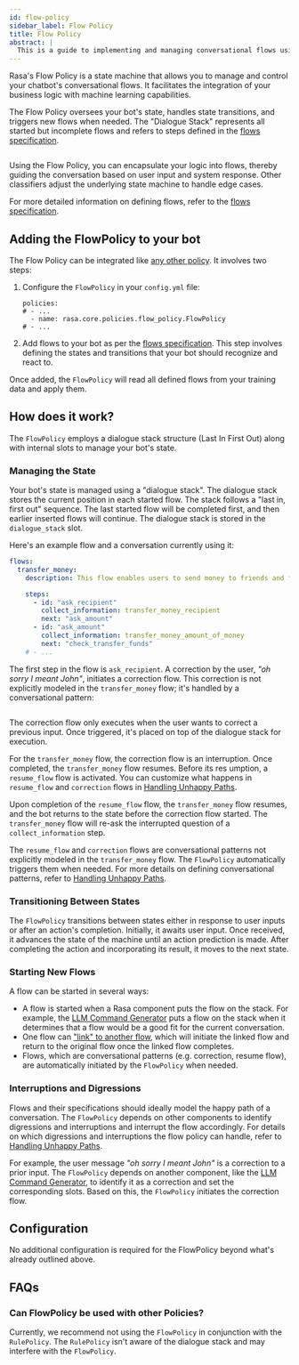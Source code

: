 ```yaml
---
id: flow-policy
sidebar_label: Flow Policy
title: Flow Policy
abstract: |
  This is a guide to implementing and managing conversational flows using the FlowPolicy.
---
```



<RasaDiscoveryBanner />

Rasa's Flow Policy is a state machine that allows you to manage and control your
chatbot's conversational flows. It facilitates the integration of your business
logic with machine learning capabilities.

The Flow Policy oversees your bot's state, handles state transitions, and
triggers new flows when needed. The "Dialogue Stack" represents all started but
incomplete flows and refers to steps defined in the
[flows specification](../flows.mdx).

<Image
  img={dialogueStackOverview}
  caption="Dialogue Stack represents the current state of the conversation referring to a flow."
  alt=""
/>

Using the Flow Policy, you can encapsulate your logic into flows, thereby
guiding the conversation based on user input and system response. Other
classifiers adjust the underlying state machine to handle edge cases.

For more detailed information on defining flows, refer to the
[flows specification](../flows.mdx).

## Adding the FlowPolicy to your bot

The Flow Policy can be integrated like [any other policy](../policies.mdx). It
involves two steps:

1. Configure the `FlowPolicy` in your `config.yml` file:

   ```yaml-rasa title="config.yml"
   policies:
   # - ...
     - name: rasa.core.policies.flow_policy.FlowPolicy
   # - ...
   ```

2. Add flows to your bot as per the [flows specification](../flows.mdx). This
   step involves defining the states and transitions that your bot should
   recognize and react to.

Once added, the `FlowPolicy` will read all defined flows from your training data
and apply them.

## How does it work?

The `FlowPolicy` employs a dialogue stack structure (Last In First Out) along with
internal slots to manage your bot's state.

### Managing the State

Your bot's state is managed using a "dialogue stack". The dialogue stack stores the
current position in each started flow. The stack follows a "last in, first out"
sequence. The last started flow will be completed first, and then earlier
inserted flows will continue. The dialogue stack is stored in the `dialogue_stack` slot.

Here's an example flow and a conversation currently using it:

```yaml title="flows.yml"
flows:
  transfer_money:
    description: This flow enables users to send money to friends and family.

    steps:
      - id: "ask_recipient"
        collect_information: transfer_money_recipient
        next: "ask_amount"
      - id: "ask_amount"
        collect_information: transfer_money_amount_of_money
        next: "check_transfer_funds"
    # - ...
```

The first step in the flow is `ask_recipient`. A correction by the user, _"oh
sorry I meant John"_, initiates a correction flow. This correction is not
explicitly modeled in the `transfer_money` flow; it's handled by a
conversational pattern:

<Image
  img={dialogueStackEvolution}
  caption="Dialogue stack changes during a correction of a previous user input"
  alt=""
/>

The correction flow only executes when the user wants to correct a previous
input. Once triggered, it's placed on top of the dialogue stack for execution.

For the `transfer_money` flow, the correction flow is an interruption. Once
completed, the `transfer_money` flow resumes. Before its res umption, a
`resume_flow` flow is activated. You can customize what happens in `resume_flow`
and `correction` flows in [Handling Unhappy Paths](./unhappy-paths.mdx).

Upon completion of the `resume_flow` flow, the `transfer_money` flow resumes,
and the bot returns to the state before the correction flow started. The
`transfer_money` flow will re-ask the interrupted question of a 
`collect_information` step.

The `resume_flow` and `correction` flows are conversational patterns not
explicitly modeled in the `transfer_money` flow. The `FlowPolicy` automatically
triggers them when needed. For more details on defining conversational patterns,
refer to [Handling Unhappy Paths](./unhappy-paths.mdx).

### Transitioning Between States

The `FlowPolicy` transitions between states either in response to user inputs or
after an action's completion. Initially, it awaits user input. Once received, it
advances the state of the machine until an action prediction is made. After
completing the action and incorporating its result, it moves to the next state.

### Starting New Flows

A flow can be started in several ways:

- A flow is started when a Rasa component puts the flow on the stack. For
  example, the [LLM Command Generator](./llm-command-generator.mdx) puts a flow
  on the stack when it determines that a flow would be a good fit for the
  current conversation.
- One flow can ["link" to another flow](../flows.mdx#link), which will initiate
  the linked flow and return to the original flow once the linked flow
  completes.
- Flows, which are conversational patterns (e.g. correction, resume flow), are
  automatically initiated by the `FlowPolicy` when needed.

### Interruptions and Digressions

Flows and their specifications should ideally model the happy path of a
conversation. The `FlowPolicy` depends on other components to identify
digressions and interruptions and interrupt the flow accordingly. For details on
which digressions and interruptions the flow policy can handle, refer to
[Handling Unhappy Paths](./unhappy-paths.mdx).

For example, the user message _"oh sorry I meant John"_ is a correction to a
prior input. The `FlowPolicy` depends on another component, like the
[LLM Command Generator](./llm-command-generator.mdx), to identify it as a
correction and set the corresponding slots. Based on this, the `FlowPolicy`
initiates the correction flow.

## Configuration

No additional configuration is required for the FlowPolicy beyond what's already
outlined above.

## FAQs

### Can FlowPolicy be used with other Policies?

Currently, we recommend not using the `FlowPolicy` in conjunction with the
`RulePolicy`. The `RulePolicy` isn't aware of the dialogue stack and may interfere
with the `FlowPolicy`.
